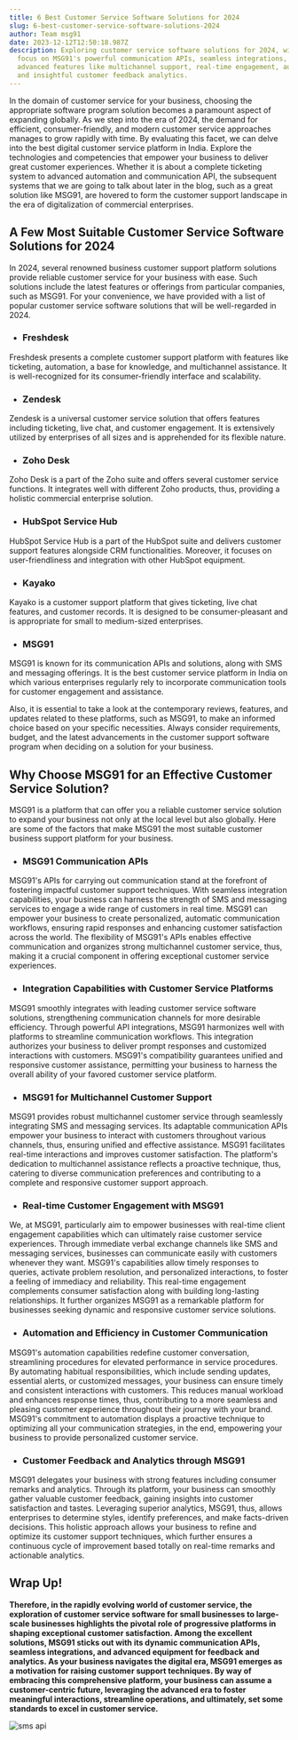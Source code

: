```yaml
---
title: 6 Best Customer Service Software Solutions for 2024
slug: 6-best-customer-service-software-solutions-2024
author: Team msg91
date: 2023-12-12T12:50:18.987Z
description: Exploring customer service software solutions for 2024, with a
  focus on MSG91's powerful communication APIs, seamless integrations, and
  advanced features like multichannel support, real-time engagement, automation,
  and insightful customer feedback analytics.
---
```

In the domain of customer service for your business, choosing the appropriate software program solution becomes a paramount aspect of expanding globally. As we step into the era of 2024, the demand for efficient, consumer-friendly, and modern customer service approaches manages to grow rapidly with time. By evaluating this facet, we can delve into the best digital customer service platform in India. Explore the technologies and competencies that empower your business to deliver great customer experiences. Whether it is about a complete ticketing system to advanced automation and communication API, the subsequent systems that we are going to talk about later in the blog, such as a great solution like MSG91, are hovered to form the customer support landscape in the era of digitalization of commercial enterprises.

## A Few Most Suitable Customer Service Software Solutions for 2024

In 2024, several renowned business customer support platform solutions provide reliable customer service for your business with ease. Such solutions include the latest features or offerings from particular companies, such as MSG91. For your convenience, we have provided with a list of popular customer service software solutions that will be well-regarded in 2024. 

* ### Freshdesk

Freshdesk presents a complete customer support platform with features like ticketing, automation, a base for knowledge, and multichannel assistance. It is well-recognized for its consumer-friendly interface and scalability.

* ### Zendesk

Zendesk is a universal customer service solution that offers features including ticketing, live chat, and customer engagement. It is extensively utilized by enterprises of all sizes and is apprehended for its flexible nature.

* ### Zoho Desk

Zoho Desk is a part of the Zoho suite and offers several customer service functions. It integrates well with different Zoho products, thus, providing a holistic commercial enterprise solution.

* ### HubSpot Service Hub

HubSpot Service Hub is a part of the HubSpot suite and delivers customer support features alongside CRM functionalities. Moreover, it focuses on user-friendliness and integration with other HubSpot equipment.

* ### Kayako

Kayako is a customer support platform that gives ticketing, live chat features, and customer records. It is designed to be consumer-pleasant and is appropriate for small to medium-sized enterprises.

* ### MSG91

MSG91 is known for its communication APIs and solutions, along with SMS and messaging offerings. It is the best customer service platform in India on which various enterprises regularly rely to incorporate communication tools for customer engagement and assistance.

Also, it is essential to take a look at the contemporary reviews, features, and updates related to these platforms, such as MSG91, to make an informed choice based on your specific necessities. Always consider requirements, budget, and the latest advancements in the customer support software program when deciding on a solution for your business. 

## Why Choose MSG91 for an Effective Customer Service Solution? 

MSG91 is a platform that can offer you a reliable customer service solution to expand your business not only at the local level but also globally. Here are some of the factors that make MSG91 the most suitable customer business support platform for your business. 

* ### MSG91 Communication APIs

MSG91's APIs for carrying out communication stand at the forefront of fostering impactful customer support techniques. With seamless integration capabilities, your business can harness the strength of SMS and messaging services to engage a wide range of customers in real time. MSG91 can empower your business to create personalized, automatic communication workflows, ensuring rapid responses and enhancing customer satisfaction across the world. The flexibility of MSG91's APIs enables effective communication and organizes strong multichannel customer service, thus, making it a crucial component in offering exceptional customer service experiences.

* ### Integration Capabilities with Customer Service Platforms

MSG91 smoothly integrates with leading customer service software solutions, strengthening communication channels for more desirable efficiency. Through powerful API integrations, MSG91 harmonizes well with platforms to streamline communication workflows. This integration authorizes your business to deliver prompt responses and customized interactions with customers. MSG91's compatibility guarantees unified and responsive customer assistance, permitting your business to harness the overall ability of your favored customer service platform.

* ### MSG91 for Multichannel Customer Support

MSG91 provides robust multichannel customer service through seamlessly integrating SMS and messaging services. Its adaptable communication APIs empower your business to interact with customers throughout various channels, thus, ensuring unified and effective assistance. MSG91 facilitates real-time interactions and improves customer satisfaction. The platform's dedication to multichannel assistance reflects a proactive technique, thus, catering to diverse communication preferences and contributing to a complete and responsive customer support approach.

* ### Real-time Customer Engagement with MSG91

We, at MSG91, particularly aim to empower businesses with real-time client engagement capabilities which can ultimately raise customer service experiences. Through immediate verbal exchange channels like SMS and messaging services, businesses can communicate easily with customers whenever they want. MSG91's capabilities allow timely responses to queries, activate problem resolution, and personalized interactions, to foster a feeling of immediacy and reliability. This real-time engagement complements consumer satisfaction along with building long-lasting relationships. It further organizes MSG91 as a remarkable platform for businesses seeking dynamic and responsive customer service solutions.

* ### Automation and Efficiency in Customer Communication

MSG91's automation capabilities redefine customer conversation, streamlining procedures for elevated performance in service procedures. By automating habitual responsibilities, which include sending updates, essential alerts, or customized messages, your business can ensure timely and consistent interactions with customers. This reduces manual workload and enhances response times, thus, contributing to a more seamless and pleasing customer experience throughout their journey with your brand. MSG91's commitment to automation displays a proactive technique to optimizing all your communication strategies, in the end, empowering your business to provide personalized customer service.

* ### Customer Feedback and Analytics through MSG91

MSG91 delegates your business with strong features including consumer remarks and analytics. Through its platform, your business can smoothly gather valuable customer feedback, gaining insights into customer satisfaction and tastes. Leveraging superior analytics, MSG91, thus, allows enterprises to determine styles, identify preferences, and make facts-driven decisions. This holistic approach allows your business to refine and optimize its customer support techniques, which further ensures a continuous cycle of improvement based totally on real-time remarks and actionable analytics.

## Wrap Up!

**Therefore, in the rapidly evolving world of customer service, the exploration of customer service software for small businesses to large-scale businesses highlights the pivotal role of progressive platforms in shaping exceptional customer satisfaction. Among the excellent solutions, MSG91 sticks out with its dynamic communication APIs, seamless integrations, and advanced equipment for feedback and analytics. As your business navigates the digital era, MSG91 emerges as a motivation for raising customer support techniques. By way of embracing this comprehensive platform, your business can assume a customer-centric future, leveraging the advanced era to foster meaningful interactions, streamline operations, and ultimately, set some standards to excel in customer service.**

![sms api](/images/6bestcustomerservicesoftwaresolutionsfor2024_.png)